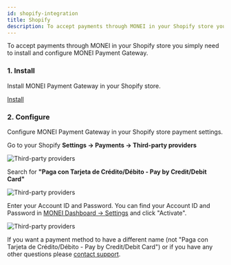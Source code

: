 ```yaml
---
id: shopify-integration
title: Shopify
description: To accept payments through MONEI in your Shopify store you simply need to install and configure MONEI Payment Gateway.
---
```


To accept payments through MONEI in your Shopify store you simply need to install and configure MONEI Payment Gateway.

### 1. Install

Install MONEI Payment Gateway in your Shopify store.

<p>
  <a
    href="https://www.shopify.com/login?redirect=%2Fadmin%2Fauthorize_gateway%2F1054527"
    target="_blank"
    className="button button--primary">
    Install
  </a>
</p>

### 2. Configure

Configure MONEI Payment Gateway in your Shopify store payment settings.

Go to your Shopify **Settings → Payments → Third-party providers**

![Third-party providers](/img/configure-shopify-1.png)

Search for **"Paga con Tarjeta de Crédito/Débito - Pay by Credit/Debit Card"**

![Third-party providers](/img/configure-shopify-2.png)

Enter your Account ID and Password. You can find your Account ID and Password in [MONEI Dashboard → Settings](https://dashboard.monei.net/settings) and click "Activate".

![Third-party providers](/img/configure-shopify-3.png)

If you want a payment method to have a different name (not "Paga con Tarjeta de Crédito/Débito - Pay by Credit/Debit Card") or if you have any other questions please <a href="mailto:support@monei.net">contact support</a>.
